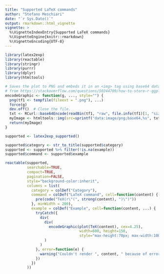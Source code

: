 ```yaml
---
title: "Supported LaTeX commands"
author: "Stefano Meschiari"
date: "`r Sys.Date()`"
output: rmarkdown::html_vignette
vignette: >
  %\VignetteIndexEntry{Supported LaTeX commands}
  %\VignetteEngine{knitr::rmarkdown}
  %\VignetteEncoding{UTF-8}
---
```


```r
library(latex2exp)
library(reactable)
library(stringr)
library(purrr)
library(dplyr)
library(htmltools)
```

```r
# Saves the plot to PNG and embeds it in an <img> tag using base64 data.
# from https://stackoverflow.com/questions/50244709/how-to-store-r-ggplot-graph-as-html-code-snippet
encodeGraphic <- function(g, ..., style="") {
  png(tf1 <- tempfile(fileext = ".png"), ...)  
  force(g)
  dev.off()  # Close the file.
  txt <- RCurl::base64Encode(readBin(tf1, "raw", file.info(tf1)[1, "size"]), "txt")  
  myImage <- htmltools::img(src=sprintf("data:image/png;base64,%s", txt), style=style)
  return(myImage)
}

supported <- latex2exp_supported()

supported$category <- str_to_title(supported$category)
supported <- supported %>% filter(!is.na(example))
supported$command <- supported$example
```
    
```r
reactable(supported,
          searchable=TRUE,
          compact=TRUE,
          pagination=FALSE,
          style="background-color:inherit",
          columns = list(
            category = colDef("Category"),
            command = colDef("LaTeX command", cell=function(content) {
              pre(code("TeX(r\"(", strong(content), ")\")"))
            }, minWidth = 200),
            example = colDef("Example", cell=function(content, ...) {
              tryCatch({
                div(
                  div(
                    encodeGraphic(plot(TeX(content), cex=4.25),
                                  width=600, height=150, 
                                  style="max-height:70px; max-width:100%")
                  )
                )
              }, error=function(e) {
                warning("Couldn't render ", content, " because of error ", e)
              })
            })
          ))
```
